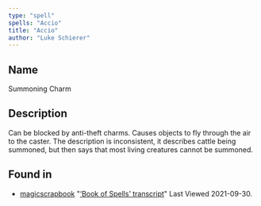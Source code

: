 ```yaml
---
type: "spell"
spells: "Accio"
title: "Accio"
author: "Luke Schierer"
---
```


## Name

Summoning Charm

## Description

Can be blocked by anti-theft charms.  Causes objects to fly through the air to
the caster.  The description is inconsistent, it describes cattle being
summoned, but then says that most living creatures cannot be summoned.

## Found in

* [magicscrapbook](https://magicscrapbook.tumblr.com/)
  "[‘Book of Spells’ transcript](https://magicscrapbook.tumblr.com/post/162085200042/book-of-spells-transcript)"
  Last Viewed 2021-09-30.

